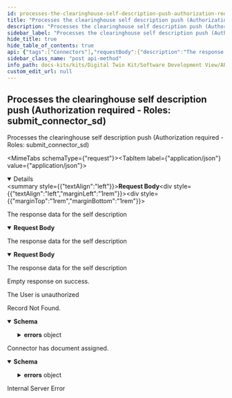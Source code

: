 ```yaml
---
id: processes-the-clearinghouse-self-description-push-authorization-required-roles-submit-connector-sd
title: "Processes the clearinghouse self description push (Authorization required - Roles: submit_connector_sd)"
description: "Processes the clearinghouse self description push (Authorization required - Roles: submit_connector_sd)"
sidebar_label: "Processes the clearinghouse self description push (Authorization required - Roles: submit_connector_sd)"
hide_title: true
hide_table_of_contents: true
api: {"tags":["Connectors"],"requestBody":{"description":"The response data for the self description","content":{"application/json":{"schema":{"type":"object","properties":{"externalId":{"type":"string","format":"uuid"},"status":{"enum":["Confirm","Failed"],"type":"string"},"message":{"type":"string","nullable":true},"selfDescriptionDocument":{"type":"string","nullable":true}},"additionalProperties":false}},"text/json":{"schema":{"type":"object","properties":{"externalId":{"type":"string","format":"uuid"},"status":{"enum":["Confirm","Failed"],"type":"string"},"message":{"type":"string","nullable":true},"selfDescriptionDocument":{"type":"string","nullable":true}},"additionalProperties":false}},"application/*+json":{"schema":{"type":"object","properties":{"externalId":{"type":"string","format":"uuid"},"status":{"enum":["Confirm","Failed"],"type":"string"},"message":{"type":"string","nullable":true},"selfDescriptionDocument":{"type":"string","nullable":true}},"additionalProperties":false}}}},"responses":{"204":{"description":"Empty response on success."},"401":{"description":"The User is unauthorized"},"404":{"description":"Record Not Found.","content":{"application/json":{"schema":{"type":"object","properties":{"type":{"type":"string","nullable":true},"title":{"type":"string","nullable":true},"status":{"type":"integer","format":"int32"},"errors":{"type":"object","additionalProperties":{"type":"array","items":{"type":"string"}},"nullable":true},"errorId":{"type":"string","nullable":true}},"additionalProperties":false}}}},"409":{"description":"Connector has document assigned.","content":{"application/json":{"schema":{"type":"object","properties":{"type":{"type":"string","nullable":true},"title":{"type":"string","nullable":true},"status":{"type":"integer","format":"int32"},"errors":{"type":"object","additionalProperties":{"type":"array","items":{"type":"string"}},"nullable":true},"errorId":{"type":"string","nullable":true}},"additionalProperties":false}}}},"500":{"description":"Internal Server Error"}},"description":"Processes the clearinghouse self description push (Authorization required - Roles: submit_connector_sd)","method":"post","path":"/api/administration/Connectors/clearinghouse/selfDescription","security":[{"Bearer":[]}],"securitySchemes":{"Bearer":{"type":"apiKey","description":"JWT Authorization header using the Bearer scheme. \r\n\r\n Enter 'Bearer' [space] and then your token in the text input below.\r\n\r\nExample: \"Bearer 12345abcdef\"","name":"Authorization","in":"header"}},"jsonRequestBodyExample":{"externalId":"3fa85f64-5717-4562-b3fc-2c963f66afa6","status":"Confirm","message":"string","selfDescriptionDocument":"string"},"info":{"title":"Org.Eclipse.TractusX.Portal.Backend.Administration.Service","version":"v2"},"postman":{"name":"Processes the clearinghouse self description push (Authorization required - Roles: submit_connector_sd)","description":{"type":"text/plain"},"url":{"path":["api","administration","Connectors","clearinghouse","selfDescription"],"host":["{{baseUrl}}"],"query":[],"variable":[]},"header":[{"key":"Content-Type","value":"application/json"},{"key":"Accept","value":"application/json"}],"method":"POST","body":{"mode":"raw","raw":"\"\"","options":{"raw":{"language":"json"}}}}}
sidebar_class_name: "post api-method"
info_path: docs-kits/kits/Digital Twin Kit/Software Development View/API EDC Discovery//org-eclipse-tractusx-portal-backend-administration-service
custom_edit_url: null
---
```



## Processes the clearinghouse self description push (Authorization required - Roles: submit_connector_sd)



Processes the clearinghouse self description push (Authorization required - Roles: submit_connector_sd)

<MimeTabs schemaType={"request"}><TabItem label={"application/json"} value={"application/json"}><details style={{}} data-collapsed={false} open={true}><summary style={{"textAlign":"left"}}><strong>Request Body</strong></summary><div style={{"textAlign":"left","marginLeft":"1rem"}}><div style={{"marginTop":"1rem","marginBottom":"1rem"}}>

The response data for the self description

</div></div><ul style={{"marginLeft":"1rem"}}><SchemaItem collapsible={false} name={"externalId"} required={false} deprecated={undefined} schemaDescription={undefined} schemaName={"uuid"} qualifierMessage={undefined} defaultValue={undefined}></SchemaItem><SchemaItem collapsible={false} name={"status"} required={false} deprecated={undefined} schemaDescription={undefined} schemaName={"string"} qualifierMessage={"**Possible values:** [`Confirm`, `Failed`]"} defaultValue={undefined}></SchemaItem><SchemaItem collapsible={false} name={"message"} required={false} deprecated={undefined} schemaDescription={undefined} schemaName={"string"} qualifierMessage={undefined} defaultValue={undefined}></SchemaItem><SchemaItem collapsible={false} name={"selfDescriptionDocument"} required={false} deprecated={undefined} schemaDescription={undefined} schemaName={"string"} qualifierMessage={undefined} defaultValue={undefined}></SchemaItem></ul></details></TabItem><TabItem label={"text/json"} value={"text/json"}><details style={{}} data-collapsed={false} open={true}><summary style={{"textAlign":"left"}}><strong>Request Body</strong></summary><div style={{"textAlign":"left","marginLeft":"1rem"}}><div style={{"marginTop":"1rem","marginBottom":"1rem"}}>

The response data for the self description

</div></div><ul style={{"marginLeft":"1rem"}}><SchemaItem collapsible={false} name={"externalId"} required={false} deprecated={undefined} schemaDescription={undefined} schemaName={"uuid"} qualifierMessage={undefined} defaultValue={undefined}></SchemaItem><SchemaItem collapsible={false} name={"status"} required={false} deprecated={undefined} schemaDescription={undefined} schemaName={"string"} qualifierMessage={"**Possible values:** [`Confirm`, `Failed`]"} defaultValue={undefined}></SchemaItem><SchemaItem collapsible={false} name={"message"} required={false} deprecated={undefined} schemaDescription={undefined} schemaName={"string"} qualifierMessage={undefined} defaultValue={undefined}></SchemaItem><SchemaItem collapsible={false} name={"selfDescriptionDocument"} required={false} deprecated={undefined} schemaDescription={undefined} schemaName={"string"} qualifierMessage={undefined} defaultValue={undefined}></SchemaItem></ul></details></TabItem><TabItem label={"application/*+json"} value={"application/*+json"}><details style={{}} data-collapsed={false} open={true}><summary style={{"textAlign":"left"}}><strong>Request Body</strong></summary><div style={{"textAlign":"left","marginLeft":"1rem"}}><div style={{"marginTop":"1rem","marginBottom":"1rem"}}>

The response data for the self description

</div></div><ul style={{"marginLeft":"1rem"}}><SchemaItem collapsible={false} name={"externalId"} required={false} deprecated={undefined} schemaDescription={undefined} schemaName={"uuid"} qualifierMessage={undefined} defaultValue={undefined}></SchemaItem><SchemaItem collapsible={false} name={"status"} required={false} deprecated={undefined} schemaDescription={undefined} schemaName={"string"} qualifierMessage={"**Possible values:** [`Confirm`, `Failed`]"} defaultValue={undefined}></SchemaItem><SchemaItem collapsible={false} name={"message"} required={false} deprecated={undefined} schemaDescription={undefined} schemaName={"string"} qualifierMessage={undefined} defaultValue={undefined}></SchemaItem><SchemaItem collapsible={false} name={"selfDescriptionDocument"} required={false} deprecated={undefined} schemaDescription={undefined} schemaName={"string"} qualifierMessage={undefined} defaultValue={undefined}></SchemaItem></ul></details></TabItem></MimeTabs><div><ApiTabs><TabItem label={"204"} value={"204"}><div>

Empty response on success.

</div><div></div></TabItem><TabItem label={"401"} value={"401"}><div>

The User is unauthorized

</div><div></div></TabItem><TabItem label={"404"} value={"404"}><div>

Record Not Found.

</div><div><MimeTabs schemaType={"response"}><TabItem label={"application/json"} value={"application/json"}><SchemaTabs><TabItem label={"Schema"} value={"Schema"}><details style={{}} data-collapsed={false} open={true}><summary style={{"textAlign":"left"}}><strong>Schema</strong></summary><div style={{"textAlign":"left","marginLeft":"1rem"}}></div><ul style={{"marginLeft":"1rem"}}><SchemaItem collapsible={false} name={"type"} required={false} deprecated={undefined} schemaDescription={undefined} schemaName={"string"} qualifierMessage={undefined} defaultValue={undefined}></SchemaItem><SchemaItem collapsible={false} name={"title"} required={false} deprecated={undefined} schemaDescription={undefined} schemaName={"string"} qualifierMessage={undefined} defaultValue={undefined}></SchemaItem><SchemaItem collapsible={false} name={"status"} required={false} deprecated={undefined} schemaDescription={undefined} schemaName={"int32"} qualifierMessage={undefined} defaultValue={undefined}></SchemaItem><SchemaItem collapsible={true} className={"schemaItem"}><details style={{}}><summary style={{}}><strong>errors</strong><span style={{"opacity":"0.6"}}> object</span></summary><div style={{"marginLeft":"1rem"}}><SchemaItem collapsible={false} name={"type"} required={false} deprecated={undefined} schemaDescription={undefined} schemaName={""} qualifierMessage={undefined} defaultValue={undefined}></SchemaItem><SchemaItem collapsible={false} name={"items"} required={false} deprecated={undefined} schemaDescription={undefined} schemaName={"string"} qualifierMessage={undefined} defaultValue={undefined}></SchemaItem></div></details></SchemaItem><SchemaItem collapsible={false} name={"errorId"} required={false} deprecated={undefined} schemaDescription={undefined} schemaName={"string"} qualifierMessage={undefined} defaultValue={undefined}></SchemaItem></ul></details></TabItem><TabItem label={"Example (from schema)"} value={"Example (from schema)"}><ResponseSamples responseExample={"{\n  \"type\": \"string\",\n  \"title\": \"string\",\n  \"status\": 0,\n  \"errors\": {},\n  \"errorId\": \"string\"\n}"} language={"json"}></ResponseSamples></TabItem></SchemaTabs></TabItem></MimeTabs></div></TabItem><TabItem label={"409"} value={"409"}><div>

Connector has document assigned.

</div><div><MimeTabs schemaType={"response"}><TabItem label={"application/json"} value={"application/json"}><SchemaTabs><TabItem label={"Schema"} value={"Schema"}><details style={{}} data-collapsed={false} open={true}><summary style={{"textAlign":"left"}}><strong>Schema</strong></summary><div style={{"textAlign":"left","marginLeft":"1rem"}}></div><ul style={{"marginLeft":"1rem"}}><SchemaItem collapsible={false} name={"type"} required={false} deprecated={undefined} schemaDescription={undefined} schemaName={"string"} qualifierMessage={undefined} defaultValue={undefined}></SchemaItem><SchemaItem collapsible={false} name={"title"} required={false} deprecated={undefined} schemaDescription={undefined} schemaName={"string"} qualifierMessage={undefined} defaultValue={undefined}></SchemaItem><SchemaItem collapsible={false} name={"status"} required={false} deprecated={undefined} schemaDescription={undefined} schemaName={"int32"} qualifierMessage={undefined} defaultValue={undefined}></SchemaItem><SchemaItem collapsible={true} className={"schemaItem"}><details style={{}}><summary style={{}}><strong>errors</strong><span style={{"opacity":"0.6"}}> object</span></summary><div style={{"marginLeft":"1rem"}}><SchemaItem collapsible={false} name={"type"} required={false} deprecated={undefined} schemaDescription={undefined} schemaName={""} qualifierMessage={undefined} defaultValue={undefined}></SchemaItem><SchemaItem collapsible={false} name={"items"} required={false} deprecated={undefined} schemaDescription={undefined} schemaName={"string"} qualifierMessage={undefined} defaultValue={undefined}></SchemaItem></div></details></SchemaItem><SchemaItem collapsible={false} name={"errorId"} required={false} deprecated={undefined} schemaDescription={undefined} schemaName={"string"} qualifierMessage={undefined} defaultValue={undefined}></SchemaItem></ul></details></TabItem><TabItem label={"Example (from schema)"} value={"Example (from schema)"}><ResponseSamples responseExample={"{\n  \"type\": \"string\",\n  \"title\": \"string\",\n  \"status\": 0,\n  \"errors\": {},\n  \"errorId\": \"string\"\n}"} language={"json"}></ResponseSamples></TabItem></SchemaTabs></TabItem></MimeTabs></div></TabItem><TabItem label={"500"} value={"500"}><div>

Internal Server Error

</div><div></div></TabItem></ApiTabs></div>
      